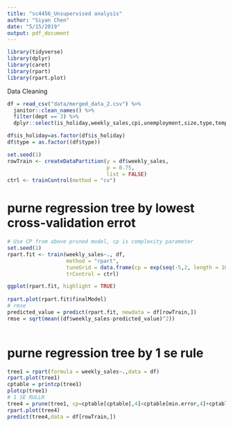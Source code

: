 ```yaml
---
title: "sc4456_Unsupervised analysis"
author: "Siyan Chen"
date: "5/15/2019"
output: pdf_document
---
```


```r
library(tidyverse)
library(dplyr)
library(caret)
library(rpart)
library(rpart.plot)

```

Data Cleaning

```r
df = read_csv("data/merged_data_2.csv") %>%
  janitor::clean_names() %>% 
  filter(dept == 3) %>% 
  dplyr::select(is_holiday,weekly_sales,cpi,unemployment,size,type,temperature, fuel_price)

df$is_holiday=as.factor(df$is_holiday)
df$type = as.factor((df$type))
```


```r
set.seed(1)
rowTrain <- createDataPartition(y = df$weekly_sales,
                                p = 0.75,
                                list = FALSE)
ctrl <- trainControl(method = "cv")
```

# purne regression tree by lowest cross-validation errot

```r
# Use CP from above pruned model, cp is complexity parameter
set.seed(1)
rpart.fit <- train(weekly_sales~., df,
                   method = "rpart",
                   tuneGrid = data.frame(cp = exp(seq(-5,2, length = 100))),
                   trControl = ctrl)

ggplot(rpart.fit, highlight = TRUE)
                 
rpart.plot(rpart.fit$finalModel)
# rmse 
predicted_value = predict(rpart.fit, newdata = df[rowTrain,])
rmse = sqrt(mean((df$weekly_sales-predicted_value)^2))
                          
```

# purne regression tree by 1 se rule

```r
tree1 = rpart(formula = weekly_sales~.,data = df)
rpart.plot(tree1)
cptable = printcp(tree1)
plotcp(tree1)
# 1 SE RULLR
tree4 = prune(tree1, cp=cptable[cptable[,4]<cptable[min.error,4]+cptable[min.error,5],1][1])
rpart.plot(tree4)
predict(tree4,data = df[rowTrain,])
```

